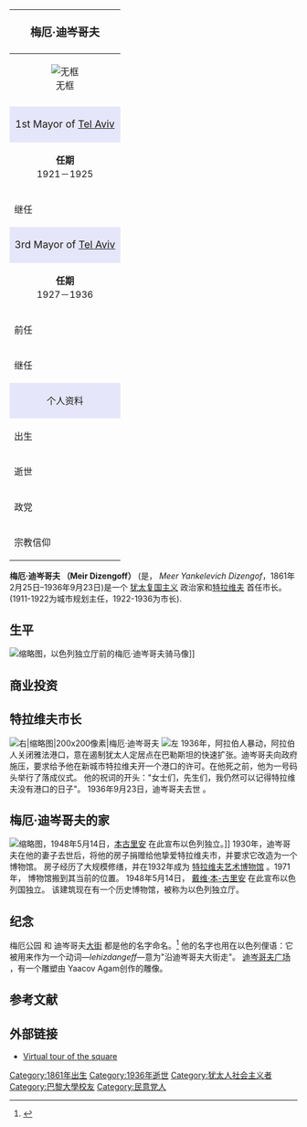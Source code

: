 {{refimprove|time=2017-03-04T21:10:15+00:00}}
{| class="infobox vcard" cellspacing="3" style="border-spacing: 3px; width: 22em; text-align: left; line-height: 1.5em; font-size: 90%; margin-bottom: 10px;" tabindex="0"
! colspan="2" style="text-align:center;font-size:125%;font-weight:bold;font-size: 120%;" |<span class="fn">梅厄·迪岑哥夫</span>
|-
| colspan="2" style="text-align:center" |
[[File:Meir_Dizengoff.jpg|无框]]
|-
|-
! colspan="2" style="text-align:center;background:lavender; font-size:110%;" |1st Mayor of [[Tel_Aviv|Tel Aviv]]
|-
| colspan="2" style="text-align:center;border-bottom:none;" |
'''任期'''<br>
1921－1925
|-
! scope="row" style="text-align:left;white-space:nowrap; text-align:left;" |继任
| style="" |
[[David_Bloch-Blumenfeld|David Bloch-Blumenfeld]]
|-
! colspan="2" style="text-align:center;background:lavender; font-size:110%;" |3rd Mayor of [[Tel_Aviv|Tel Aviv]]
|-
| colspan="2" style="text-align:center;border-bottom:none;" |
'''任期'''<br>
1927－1936
|-
! scope="row" style="text-align:left;white-space:nowrap; text-align:left;" |前任
| style="" |
[[David_Bloch-Blumenfeld|David Bloch-Blumenfeld]]
|-
! scope="row" style="text-align:left;white-space:nowrap; text-align:left;" |继任
| style="" |
Moshe Chelouche
|-
! colspan="2" style="text-align:center;background:lavender;" |个人资料
|-
! scope="row" style="text-align:left;white-space:nowrap;;" |出生
| style="" |
(<span class="bday">1861-02-25</span>)1861年2月25日<br>
<span class="birthplace">[[Echimăuţi|Ekimovtsy]], [[Bessarabia|Bessarabia]]</span>
|-
! scope="row" style="text-align:left;white-space:nowrap;;" |逝世
| style="" |
1936年9月23日(<span class="dday deathdate">1936-09-23</span>)（75歲）<br>
<span class="deathplace">[[Tel_Aviv|Tel Aviv]], [[Israel|Israel]]</span>
|-
! scope="row" style="text-align:left;white-space:nowrap;;" |政党
| style="" |
[[General_Zionists|General Zionists]]
|-
! scope="row" style="text-align:left;white-space:nowrap;;" |宗教信仰
| style="" |
[[Judaism|Jewish]]
|}
'''梅厄·迪岑哥夫 （Meir Dizengoff）''' ({{Lang-he|מאיר דיזנגוף}}是， {{Lang-ru|Меер Янкелевич Дизенгоф}} ''Meer Yankelevich Dizengof''，1861年2月25日–1936年9月23日)是一个 [[錫安主義|犹太复国主义]] 政治家和[[特拉维夫|特拉维夫]] 首任市长。(1911-1922为城市规划主任，1922-1936为市长).

== 生平 ==
[[File:Statue_of_Mayor_Meir_Dizengoff_on_a_Horse_in_Tel_-Aviv.jpg|缩略图]]，以色列独立厅前的梅厄·迪岑哥夫骑马像]]


== 商业投资 ==

== 特拉维夫市长 ==
[[File:Meir_Dizengoff1.jpg|右|缩略图|200x200像素|梅厄·迪岑哥夫
]]
[[File:Funeral_of_Meir_Dizengoff.jpg|左]]
1936年，阿拉伯人暴动，阿拉伯人关闭雅法港口，意在遏制犹太人定居点在巴勒斯坦的快速扩张。迪岑哥夫向政府施压，要求给予他在新城市特拉维夫开一个港口的许可。在他死之前，他为一号码头举行了落成仪式。 他的祝词的开头："女士们，先生们，我仍然可以记得特拉维夫没有港口的日子"。 1936年9月23日，迪岑哥夫去世 。

== 梅厄·迪岑哥夫的家 ==
[[File:Independence_hall_Tel_Aviv.jpg|缩略图]]，1948年5月14日，[[戴维·本-古里安|本古里安]] 在此宣布以色列独立。]]
1930年，迪岑哥夫在他的妻子去世后，将他的房子捐赠给他挚爱特拉维夫市，并要求它改造为一个博物馆。 房子经历了大规模修缮，并在1932年成为 [[特拉维夫艺术博物馆|特拉维夫艺术博物馆]] 。1971年， 博物馆搬到其当前的位置。 1948年5月14日， [[戴维·本-古里安|戴维·本-古里安]]
在此宣布以色列国独立。 该建筑现在有一个历史博物馆，被称为以色列独立厅。

== 纪念 ==
梅厄公园 和 迪岑哥夫[[迪岑哥夫街|大街]] 都是他的名字命名。<ref>{{Cite web |url=https://www.jewishvirtuallibrary.org/jsource/biography/Dizengoff.html |title=Dizengoff bio |accessdate=2017-03-04 |archive-date=2016-11-12 |archive-url=https://web.archive.org/web/20161112215621/http://www.jewishvirtuallibrary.org/jsource/biography/Dizengoff.html |dead-url=no }}</ref> 他的名字也用在以色列俚语：它被用来作为一个动词—''lehizdangeff''—意为"沿迪岑哥夫大街走"。 [[迪岑哥夫广场|迪岑哥夫广场]]
，有一个雕塑由 Yaacov Agam创作的雕像。

== 参考文献 ==
{{reflist}}

== 外部链接 ==
* [http://www.3disrael.com/telaviv/dizengoff_square_tel_aviv.cfm Virtual tour of the square] {{Wayback|url=http://www.3disrael.com/telaviv/dizengoff_square_tel_aviv.cfm |date=20170215044903 }}
[[Category:1861年出生|Category:1861年出生]]
[[Category:1936年逝世|Category:1936年逝世]]
[[Category:犹太人社会主义者|Category:犹太人社会主义者]]
[[Category:巴黎大學校友|Category:巴黎大學校友]]
[[Category:民意党人|Category:民意党人]]